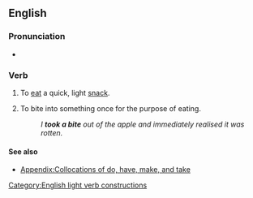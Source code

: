 ==English==

===Pronunciation===
* {{audio|En-au-take a bite.ogg|Audio (AU)|lang=en}}

===Verb===
{{en-verb|takes a bite|taking a bite|took a bite|taken a bite}}

# {{lb|en|idiomatic}} To [[eat]] a quick, light [[snack]].
# To bite into something once for the purpose of eating.
#: ''I '''took a bite''' out of the apple and immediately realised it was rotten.''

====See also====
* [[Appendix:Collocations of do, have, make, and take]]
[[Category:English light verb constructions]]